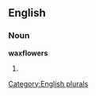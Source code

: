==English==

===Noun===
'''waxflowers'''

# {{plural of|[[waxflower]]}}

[[Category:English plurals]]